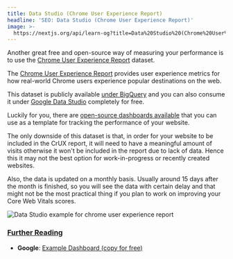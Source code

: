 ```yaml
---
title: Data Studio (Chrome User Experience Report)
headline: 'SEO: Data Studio (Chrome User Experience Report)'
image: >-
  https://nextjs.org/api/learn-og?title=Data%20Studio%20(Chrome%20User%20Experience%20Report)&amp;chapter=33
---
```


Another great free and open-source way of measuring your performance is to use the [Chrome User Experience Report](https://developers.google.com/web/tools/chrome-user-experience-report) dataset.

The [Chrome User Experience Report](https://developers.google.com/web/tools/chrome-user-experience-report) provides user experience metrics for how real-world Chrome users experience popular destinations on the web.

This dataset is publicly available [under BigQuery](https://console.cloud.google.com/bigquery?project=chrome-ux-report) and you can also consume it under [Google Data Studio](https://datastudio.google.com/overview) completely for free.

Luckily for you, there are [open-source dashboards available](https://g.co/chromeuxdash) that you can use as a template for tracking the performance of your website.

The only downside of this dataset is that, in order for your website to be included in the CrUX report, it will need to have a meaningful amount of visits otherwise it won't be included in the report due to lack of data. Hence this it may not the best option for work-in-progress or recently created websites.

Also, the data is updated on a monthly basis. Usually around 15 days after the month is finished, so you will see the data with certain delay and that might not be the most practical thing if you plan to work on improving your Core Web Vitals scores.

![Data Studio example for chrome user experience report](https://h8DxKfmAPhn8O0p3.public.blob.vercel-storage.com/learn/pages-router/seo/data-studio.png)

### [Further Reading](#further-reading)

*   **Google**: [Example Dashboard (copy for free)](https://web.dev/chrome-ux-report-data-studio-dashboard/)
